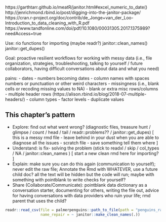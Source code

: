 https://garthtarr.github.io/meatR/janitor.html#excel_numeric_to_date()
http://jenrichmond.rbind.io/post/digging-into-the-janitor-package/
https://cran.r-project.org/doc/contrib/de_Jonge+van_der_Loo-Introduction_to_data_cleaning_with_R.pdf
https://www.tandfonline.com/doi/pdf/10.1080/00031305.2017.1375989?needAccess=true

Use: 
rio functions for importing (maybe readr?)
janitor::clean_names() janitor::get_dupes()

Goal: proactive resilient workflows for working with messy data (i.e., file organization, strategies, troubleshooting, talking to yourself / future collaborators, having difficult conversations about data and what you need)

pains:
- dates
- numbers becoming dates
- column names with spaces numbers or punctuation or other weird characters 
- missingness (i.e., blank cells or recoding missing values to NA)
- blank or extra misc rows/columns
- multiple header rows (https://alison.rbind.io/blog/2018-07-multiple-headers/)
- column types 
- factor levels
- duplicate values

## This chapter's pattern

- Explore: find out what went wrong? (diagnostic files, treasure hunt / glimpse / count / head / tail / readr::problems?? / janitor::get_dupes) [ this is a messy rmd file - leave behind in your dust when you are able to diagnose all the issues - scratch file - save something tell them where ]
- Understand: is fix- solving the problem (stick to readxl / skip / col_types / NA / janitor::clean_names ) [ start a new clean rmd here for importing? ]
- Explain: make sure you can do this again (communication to yourself); never edit the raw file; Annotate the Rmd with WHATEVER, use a future child doc? all the text will be hidden but the code will run; maybe with something with pointblank to write checks for yourself?
- Share (Collaborate/Communicate): pointblank data dictionary as a conversation starter, documenting for others, writing the file out, advice for having conversations with data providers who ruin your life; rmd parent that uses the child?


```r
readr::read_csv(file = palmerpenguins::path_to_file(path = "penguins_raw.csv"), 
                name_repair = ~ janitor::make_clean_names(.))
```


###
